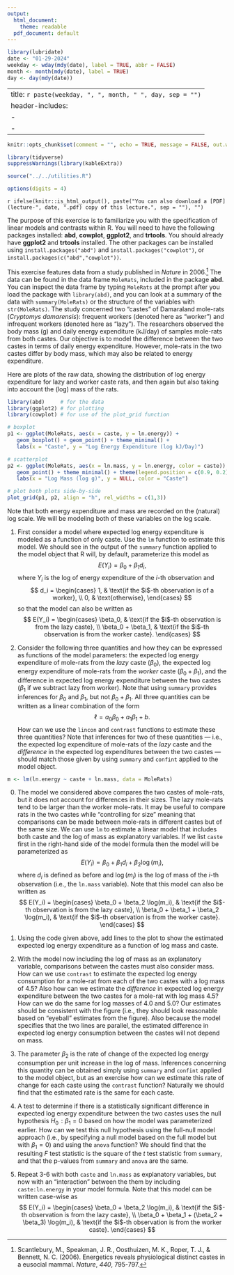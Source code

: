 ```yaml
---
output:
  html_document: 
    theme: readable
  pdf_document: default
---
```


```r
library(lubridate)
date <- "01-29-2024"
weekday <- wday(mdy(date), label = TRUE, abbr = FALSE)
month <- month(mdy(date), label = TRUE)
day <- day(mdy(date))
```

---
title: `r paste(weekday, ", ", month, " ", day, sep = "")`
header-includes:
  - \usepackage{float}
  - \usepackage{booktabs}
---

```r
knitr::opts_chunk$set(comment = "", echo = TRUE, message = FALSE, out.width = "100%", fig.align = "center", cache = FALSE, dev = ifelse(knitr::is_html_output(), "png", "pdf"))
```

```r
library(tidyverse)
suppressWarnings(library(kableExtra))
```

```r
source("../../utilities.R")
```

```r
options(digits = 4)
```

`r ifelse(knitr::is_html_output(), paste("You can also download a [PDF](lecture-", date, ".pdf) copy of this lecture.", sep = ""), "")`

The purpose of this exercise is to familiarize you with the specification of linear models and contrasts within R. You will need to have the following packages installed: **abd**, **cowplot**, **ggplot2**, and **trtools**. You should already have **ggplot2** and **trtools** installed. The other packages can be installed using `install.packages("abd")` and `install.packages("cowplot")`, or `install.packages(c("abd","cowplot"))`.

This exercise features data from a study published in *Nature* in 2006.[^scantlebury] The data can be found in the data frame `MoleRats`, included in the package **abd**. You can inspect the data frame by typing `MoleRats` at the prompt after you load the package with `library(abd)`, and you can look at a summary of the data with `summary(MoleRats)` or the structure of the variables with `str(MoleRats)`. The study concerned two "castes" of Damaraland mole-rats (*Cryptomys damarensis*): frequent workers (denoted here as "worker") and infrequent workers (denoted here as "lazy"). The researchers observed the body mass (g) and daily energy expenditure (kJ/day) of samples mole-rats from both castes. Our objective is to model the difference between the two castes in terms of daily energy expenditure. However, mole-rats in the two castes differ by body mass, which may also be related to energy expenditure. 

[^scantlebury]: Scantlebury, M., Speakman, J. R., Oosthuizen, M. K., Roper, T. J., & Bennett, N. C. (2006). Energetics reveals physiological distinct castes in a eusocial mammal. *Nature*, *440*, 795-797.

Here are plots of the raw data, showing the distribution of log energy expenditure for lazy and worker caste rats, and then again but also taking into account the (log) mass of the rats. 
```r
library(abd)     # for the data
library(ggplot2) # for plotting
library(cowplot) # for use of the plot_grid function

# boxplot
p1 <- ggplot(MoleRats, aes(x = caste, y = ln.energy)) + 
   geom_boxplot() + geom_point() + theme_minimal() + 
   labs(x = "Caste", y = "Log Energy Expenditure (log kJ/Day)")

# scatterplot
p2 <- ggplot(MoleRats, aes(x = ln.mass, y = ln.energy, color = caste)) +
   geom_point() + theme_minimal() + theme(legend.position = c(0.9, 0.2)) +
   labs(x = "Log Mass (log g)", y = NULL, color = "Caste")

# plot both plots side-by-side
plot_grid(p1, p2, align = "h", rel_widths = c(1,3))
```
Note that both energy expenditure and mass are recorded on the (natural) log scale. We will be modeling both of these variables on the log scale.

1. First consider a model where expected log energy expenditure is modeled as a function of only caste. Use the `lm` function to estimate this model. We should see in the output of the `summary` function applied to the model object that R will, by default, parameterize this model as 
$$
  E(Y_i) = \beta_0 + \beta_1 d_i,
$$
where $Y_i$ is the log of energy expenditure of the $i$-th observation and 
$$
  d_i = 
  \begin{cases}
    1, & \text{if the $i$-th observation is of a worker}, \\
    0, & \text{otherwise},
  \end{cases}
$$
so that the model can also be written as
$$
  E(Y_i) = 
  \begin{cases}
    \beta_0, & \text{if the $i$-th observation is from the lazy caste}, \\
    \beta_0 + \beta_1, & \text{if the $i$-th observation is from the worker caste}.
  \end{cases}
$$

0. Consider the following three quantities and how they can be expressed as functions of the model parameters: the expected log energy expenditure of mole-rats from the *lazy* caste ($\beta_0$), the expected log energy expenditure of mole-rats from the *worker* caste ($\beta_0 + \beta_1$), and the difference in expected log energy expenditure between the two castes ($\beta_1$ if we subtract lazy from worker). Note that using `summary` provides inferences for $\beta_0$ and $\beta_1$, but not $\beta_0 + \beta_1$. All three quantities can be written as a linear combination of the form
$$
  \ell = a_0\beta_0 + a_1\beta_1 + b.
$$
How can we use the `lincon` and `contrast` functions to estimate these three quantities? Note that inferences for two of these quantities --- i.e., the expected log expenditure of mole-rats of the *lazy* caste and the *difference* in the expected log expenditures between the two castes --- should match those given by using `summary` and `confint` applied to the model object.

```r
m <- lm(ln.energy ~ caste + ln.mass, data = MoleRats)
```

0. The model we considered above compares the two castes of mole-rats, but it does not account for differences in their sizes. The lazy mole-rats tend to be larger than the worker mole-rats. It may be useful to compare rats in the two castes while "controlling for size" meaning that comparisons can be made between mole-rats in different castes but of the same size. We can use `lm` to estimate a linear model that includes both caste and the log of mass as explanatory variables. If we list `caste` first in the right-hand side of the model formula then the model will be parameterized as
$$
  E(Y_i) = \beta_0 + \beta_1 d_i + \beta_2 \log(m_i),
$$
where $d_i$ is defined as before and $\log(m_i)$ is the log of mass of the $i$-th observation (i.e., the `ln.mass` variable). Note that this model can also be written as
$$
  E(Y_i) = 
  \begin{cases}
    \beta_0 + \beta_2 \log(m_i), 
      & \text{if the $i$-th observation is from the lazy caste}, \\ 
    \beta_0 + \beta_1 + \beta_2 \log(m_i), 
      & \text{if the $i$-th observation is from the worker caste}.
  \end{cases}
$$
    
0. Using the code given above, add lines to the plot to show the estimated expected log energy expenditure as a function of log mass and caste.

0. With the model now including the log of mass as an explanatory variable, comparisons between the castes must also consider mass. How can we use `contrast` to estimate the expected log energy consumption for a mole-rat from each of the two castes with a log mass of 4.5? Also how can we estimate the *difference* in expected log energy expenditure between the two castes for a mole-rat with log mass 4.5? How can we do the same for log masses of 4.0 and 5.0? Our estimates should be consistent with the figure (i.e., they should look reasonable based on "eyeball" estimates from the figure). Also because the model specifies that the two lines are parallel, the estimated difference in expected log energy consumption between the castes will not depend on mass.

0. The parameter $\beta_2$ is the rate of change of the expected log energy consumption per unit increase in the log of mass. Inferences concerning this quantity can be obtained simply using `summary` and `confint` applied to the model object, but as an exercise how can we estimate this rate of change for each caste using the `contrast` function? Naturally we should find that the estimated rate is the same for each caste.

0. A test to determine if there is a statistically significant difference in expected log energy expenditure between the two castes uses the null hypothesis $H_0\!: \beta_1 = 0$ based on how the model was parameterized earlier. How can we test this null hypothesis using the full-null model approach (i.e., by specifying a null model based on the full model but with $\beta_1 = 0$) and using the `anova` function? We should find that the resulting $F$ test statistic is the square of the $t$ test statistic from `summary`, and that the p-values from `summary` and `anova` are the same.

0. Repeat 3-6 with both `caste` and `ln.mass` as explanatory variables, but now with an "interaction" between the them by including `caste:ln.energy` in your model formula. Note that this model can be written case-wise as
$$
  E(Y_i) = 
  \begin{cases}
    \beta_0 + \beta_2 \log(m_i), 
      & \text{if the $i$-th observation is from the lazy caste}, \\ 
    \beta_0 + \beta_1 + (\beta_2 + \beta_3) \log(m_i), 
      & \text{if the $i$-th observation is from the worker caste}.
  \end{cases}
$$

